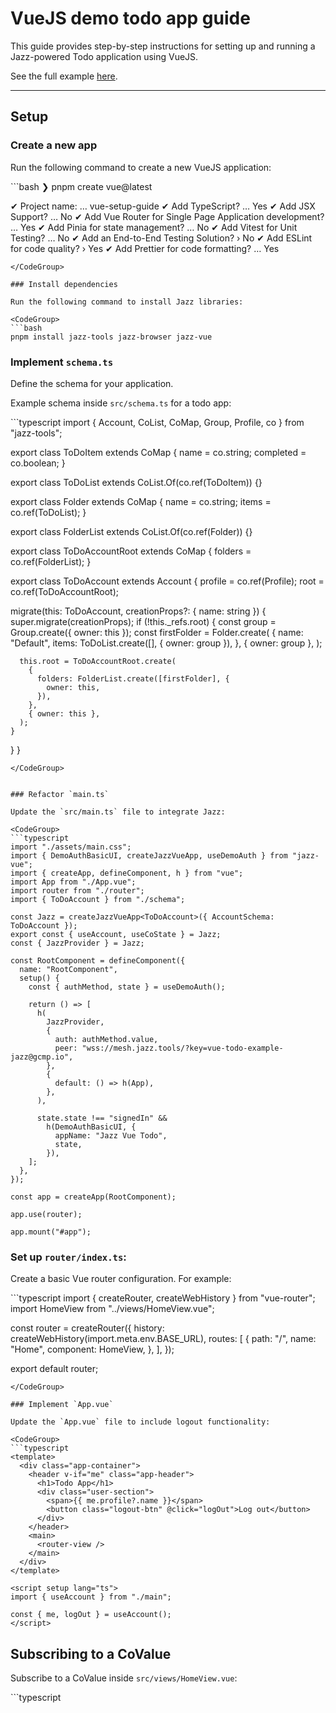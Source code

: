 
# VueJS demo todo app guide

This guide provides step-by-step instructions for setting up and running a Jazz-powered Todo application using VueJS.

See the full example [here](https://github.com/gardencmp/jazz/tree/main/examples/todo-vue).

---

## Setup

### Create a new app

Run the following command to create a new VueJS application:

<CodeGroup>
```bash
❯ pnpm create vue@latest

✔ Project name: … vue-setup-guide
✔ Add TypeScript? … Yes
✔ Add JSX Support? … No
✔ Add Vue Router for Single Page Application development? … Yes
✔ Add Pinia for state management? … No
✔ Add Vitest for Unit Testing? … No
✔ Add an End-to-End Testing Solution? › No
✔ Add ESLint for code quality? › Yes
✔ Add Prettier for code formatting? … Yes
```
</CodeGroup>

### Install dependencies

Run the following command to install Jazz libraries:

<CodeGroup>
```bash
pnpm install jazz-tools jazz-browser jazz-vue
```
</CodeGroup>

### Implement `schema.ts`

Define the schema for your application.

Example schema inside `src/schema.ts` for a todo app:

<CodeGroup>
```typescript
import { Account, CoList, CoMap, Group, Profile, co } from "jazz-tools";

export class ToDoItem extends CoMap {
  name = co.string;
  completed = co.boolean;
}

export class ToDoList extends CoList.Of(co.ref(ToDoItem)) {}

export class Folder extends CoMap {
  name = co.string;
  items = co.ref(ToDoList);
}

export class FolderList extends CoList.Of(co.ref(Folder)) {}

export class ToDoAccountRoot extends CoMap {
  folders = co.ref(FolderList);
}

export class ToDoAccount extends Account {
  profile = co.ref(Profile);
  root = co.ref(ToDoAccountRoot);

  migrate(this: ToDoAccount, creationProps?: { name: string }) {
    super.migrate(creationProps);
    if (!this._refs.root) {
      const group = Group.create({ owner: this });
      const firstFolder = Folder.create(
        {
          name: "Default",
          items: ToDoList.create([], { owner: group }),
        },
        { owner: group },
      );


      this.root = ToDoAccountRoot.create(
        {
          folders: FolderList.create([firstFolder], {
            owner: this,
          }),
        },
        { owner: this },
      );
    }
  }
}
```
</CodeGroup>


### Refactor `main.ts`

Update the `src/main.ts` file to integrate Jazz:

<CodeGroup>
```typescript
import "./assets/main.css";
import { DemoAuthBasicUI, createJazzVueApp, useDemoAuth } from "jazz-vue";
import { createApp, defineComponent, h } from "vue";
import App from "./App.vue";
import router from "./router";
import { ToDoAccount } from "./schema";

const Jazz = createJazzVueApp<ToDoAccount>({ AccountSchema: ToDoAccount });
export const { useAccount, useCoState } = Jazz;
const { JazzProvider } = Jazz;

const RootComponent = defineComponent({
  name: "RootComponent",
  setup() {
    const { authMethod, state } = useDemoAuth();

    return () => [
      h(
        JazzProvider,
        {
          auth: authMethod.value,
          peer: "wss://mesh.jazz.tools/?key=vue-todo-example-jazz@gcmp.io",
        },
        {
          default: () => h(App),
        },
      ),

      state.state !== "signedIn" &&
        h(DemoAuthBasicUI, {
          appName: "Jazz Vue Todo",
          state,
        }),
    ];
  },
});

const app = createApp(RootComponent);

app.use(router);

app.mount("#app");
```
</CodeGroup>

### Set up `router/index.ts`:

Create a basic Vue router configuration. For example:

<CodeGroup>
```typescript
import { createRouter, createWebHistory } from "vue-router";
import HomeView from "../views/HomeView.vue";

const router = createRouter({
  history: createWebHistory(import.meta.env.BASE_URL),
  routes: [
    {
      path: "/",
      name: "Home",
      component: HomeView,
    },
  ],
});

export default router;
```
</CodeGroup>

### Implement `App.vue`

Update the `App.vue` file to include logout functionality:

<CodeGroup>
```typescript
<template>
  <div class="app-container">
    <header v-if="me" class="app-header">
      <h1>Todo App</h1>
      <div class="user-section">
        <span>{{ me.profile?.name }}</span>
        <button class="logout-btn" @click="logOut">Log out</button>
      </div>
    </header>
    <main>
      <router-view />
    </main>
  </div>
</template>

<script setup lang="ts">
import { useAccount } from "./main";

const { me, logOut } = useAccount();
</script>
```
</CodeGroup>

## Subscribing to a CoValue

Subscribe to a CoValue inside `src/views/HomeView.vue`:

<CodeGroup>
```typescript
<script setup lang="ts">
import { Group, type ID } from "jazz-tools";
import { ref, toRaw, watch } from "vue";
import { computed } from "vue";
import { useAccount, useCoState } from "../main";
import { Folder, FolderList, ToDoItem, ToDoList } from "../schema";

const { me } = useAccount();

// Computed ID for the folders list
const computedFoldersId = computed(() => me.value?.root?.folders?.id);

// Load folders and nested values
const folders = useCoState(FolderList, computedFoldersId, [{ items: [{}] }]);
```
</CodeGroup>

See the full example [here](https://github.com/gardencmp/jazz/tree/main/examples/todo-vue).

## Mutating a CoValue

Here's how to create a new folder:

<CodeGroup>
```typescript
// continues previous example

const createFolder = async (name: string) => {
  // Create a group owned by the current user
  const group = Group.create({ owner: me.value });

  // Create the folder
  const newFolder = Folder.create(
    {
      name,
      items: ToDoList.create([], { owner: group }),
    },
    { owner: group },
  );

  // Add the folder to the list of folders.
  // This change is sent to all connected clients and will be synced in real time.
  folders.value?.push(newFolder);
  newFolderName.value = "";
};

```
</CodeGroup>

See the full example [here](https://github.com/gardencmp/jazz/tree/main/examples/todo-vue).
